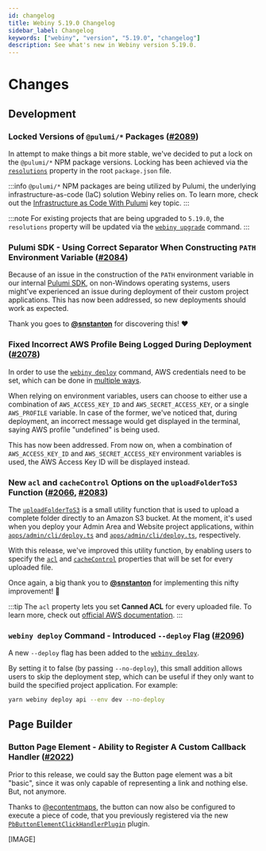 ```yaml
---
id: changelog
title: Webiny 5.19.0 Changelog
sidebar_label: Changelog
keywords: ["webiny", "version", "5.19.0", "changelog"]
description: See what's new in Webiny version 5.19.0.
---
```


# Changes

## Development

### Locked Versions of `@pulumi/*` Packages ([#2089](https://github.com/webiny/webiny-js/pull/2089))

In attempt to make things a bit more stable, we've decided to put a lock on the `@pulumi/*` NPM package versions. Locking has been achieved via the [`resolutions`](https://yarnpkg.com/configuration/manifest/#resolutions) property in the root `package.json` file.

:::info
`@pulumi/*` NPM packages are being utilized by Pulumi, the underlying infrastructure-as-code (IaC) solution Webiny relies on. To learn more, check out the [Infrastructure as Code With Pulumi](/docs/key-topics/deployment/iac-with-pulumi) key topic.
:::

:::note
For existing projects that are being upgraded to `5.19.0`, the `resolutions` property will be updated via the [`webiny upgrade`](/docs/release-notes/5.19.0/upgrade-guide#2-run-the-upgrade-command) command.
:::

### Pulumi SDK - Using Correct Separator When Constructing `PATH` Environment Variable ([#2084](https://github.com/webiny/webiny-js/pull/2084))

Because of an issue in the construction of the `PATH` environment variable in our internal [Pulumi SDK](https://github.com/webiny/webiny-js/tree/next/packages/pulumi-sdk), on non-Windows operating systems, users might've experienced an issue during deployment of their custom project applications. This has now been addressed, so new deployments should work as expected.

Thank you goes to [**@snstanton**](https://github.com/snstanton) for discovering this! ️️❤️

### Fixed Incorrect AWS Profile Being Logged During Deployment ([#2078](https://github.com/webiny/webiny-js/pull/2078))

In order to use the [`webiny deploy`](/docs/how-to-guides/deployment/deploy-your-project) command, AWS credentials need to be set, which can be done in [multiple ways](/docs/how-to-guides/deployment/aws/configure-aws-credentials).

When relying on environment variables, users can choose to either use a combination of `AWS_ACCESS_KEY_ID` and `AWS_SECRET_ACCESS_KEY`, or a single `AWS_PROFILE` variable. In case of the former, we've noticed that, during deployment, an incorrect message would get displayed in the terminal, saying AWS profile "undefined" is being used.

This has now been addressed. From now on, when a combination of `AWS_ACCESS_KEY_ID` and `AWS_SECRET_ACCESS_KEY` environment variables is used, the AWS Access Key ID will be displayed instead.

### New `acl` and `cacheControl` Options on the `uploadFolderToS3` Function ([#2066](https://github.com/webiny/webiny-js/pull/2066), [#2083](https://github.com/webiny/webiny-js/pull/2083))

The [`uploadFolderToS3`](https://github.com/webiny/webiny-js/blob/0de898563ff84bf47d6aa740c2e43773f7c2d90e/packages/cli-plugin-deploy-pulumi/utils/aws/uploadFolderToS3.d.ts#L8) is a small utility function that is used to upload a complete folder directly to an Amazon S3 bucket. At the moment, it's used when you deploy your Admin Area and Website project applications, within [`apps/admin/cli/deploy.ts`](https://github.com/webiny/webiny-js/blob/next/packages/cwp-template-aws/template/common/apps/admin/cli/deploy.ts#L39) and [`apps/admin/cli/deploy.ts`](https://github.com/webiny/webiny-js/blob/next/packages/cwp-template-aws/template/common/apps/admin/cli/deploy.ts#L39), respectively.

With this release, we've improved this utility function, by enabling users to specify the [`acl`](https://github.com/webiny/webiny-js/blob/0de898563ff84bf47d6aa740c2e43773f7c2d90e/packages/cli-plugin-deploy-pulumi/utils/aws/uploadFolderToS3.d.ts#L22) and [`cacheControl`](https://github.com/webiny/webiny-js/blob/0de898563ff84bf47d6aa740c2e43773f7c2d90e/packages/cli-plugin-deploy-pulumi/utils/aws/uploadFolderToS3.d.ts#L23) properties that will be set for every uploaded file.

Once again, a big thank you to [**@snstanton**](https://github.com/snstanton) for implementing this nifty improvement! 🍻

:::tip
The `acl` property lets you set **Canned ACL** for every uploaded file. To learn more, check out [official AWS documentation](https://docs.aws.amazon.com/AmazonS3/latest/userguide/acl-overview.html#Canned%20ACL).
:::

### `webiny deploy` Command - Introduced `--deploy` Flag ([#2096](https://github.com/webiny/webiny-js/pull/2096))

A new `--deploy` flag has been added to the [`webiny deploy`](/docs/how-to-guides/deployment/deploy-your-project).

By setting it to false (by passing `--no-deploy`), this small addition allows users to skip the deployment step, which can be useful if they only want to build the specified project application. For example:

```bash
yarn webiny deploy api --env dev --no-deploy
```

## Page Builder

### Button Page Element - Ability to Register A Custom Callback Handler ([#2022](https://github.com/webiny/webiny-js/pull/2022))

Prior to this release, we could say the Button page element was a bit "basic", since it was only capable of representing a link and nothing else. But, not anymore.

Thanks to [@econtentmaps](https://github.com/econtentmaps), the button can now also be configured to execute a piece of code, that you previously registered via the new [`PbButtonElementClickHandlerPlugin`](https://github.com/webiny/webiny-js/blob/next/packages/app-page-builder/src/types.ts#L256) plugin.

[IMAGE]

